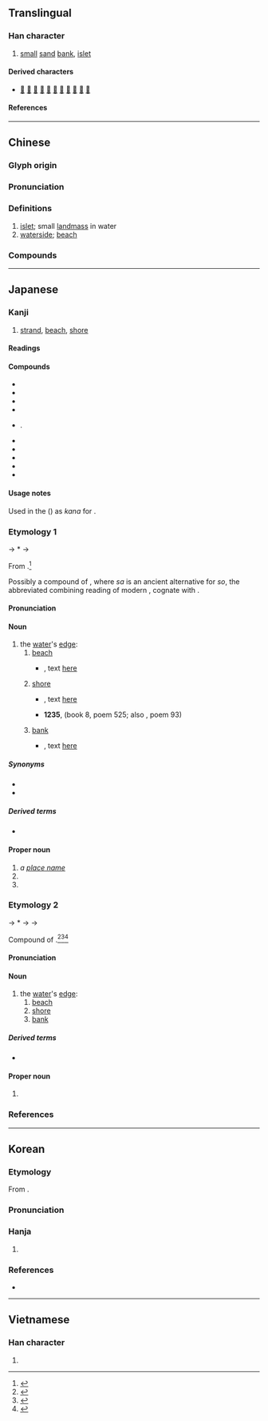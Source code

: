 {{character info}}
{{character info|0xfa46}}
==Translingual==

===Han character===
{{Han char|rn=85|rad=水|as=08|sn=11|four=34160|canj=EJKA|ids=⿰氵者}}

# [[small]] [[sand]] [[bank]], [[islet]]

====Derived characters====
* [[𠹲]] [[𢵻]] [[𧸓]] [[𥢳]] [[𤁛]] [[𡪦]] [[𦼥]] [[𠤆]] [[𣜾]] [[𡤊]] [[𩅻]]

====References====
{{Han ref|kx=0633.410|dkj=17758|dj=1040.010|hdz=31640.040|uh=6E1A}}
{{Han ref|uh=FA46}}

----

==Chinese==
{{zh-forms}}

===Glyph origin===
{{Han etym}}

===Pronunciation===
{{zh-pron
|m=zhǔ
|c=zyu2
|mn=chú
|mc=y
|oc=
|cat=n
}}

===Definitions===
{{zh-hanzi}}

# [[islet]]; small [[landmass]] in water
# [[waterside]]; [[beach]]

===Compounds===
{{zh-der|渚宮|煙渚|江渚|洲渚}}

----

==Japanese==
{{ja-kanji forms|&#xfa46;|c=y}}

===Kanji===
{{ja-kanji|grade=n|rs=水08|kyu=&#xfa46;}}

# [[strand]], [[beach]], [[shore]]

====Readings====
{{ja-readings
|goon=しょ<しよ
|kanon=しょ<しよ
|kun=なぎさ-, みぎわ-<みぎは-
|nanori=すか, なぎ
}}

====Compounds====
{{der-top|Compounds}}
* {{ja-r|渚滑%川|^しょこつ%-がわ}}
* {{ja-r|海%渚|かい%そ}}
* {{ja-r|牛渚|^ぎゅうしょ}}
* {{ja-r|曲%渚|きょく%しょ}}
* {{ja-r|州渚|しゅうしょ|rom=-}}. {{ja-r|洲渚|しゅうしょ}}
* {{ja-r|浅渚|せんしょ}}
* {{ja-r|釣渚|ちょうしょ}}
* {{ja-r|汀渚|ていしょ}}
* {{ja-r|白%渚|はく%しょ}}
* {{ja-r|渚%鳥|す%どり}}
{{der-bottom}}

====Usage notes====
Used in the ''{{w|Man'yōshū}}'' ({{circa2|759 {{CE}}|short=1}}) as {{m|ja|借音|tr=shakuon}} ''kana'' for {{IPAfont|⟨su⟩}}.

===Etymology 1===
{{ja-kanjitab|なぎさ|yomi=k|alt=汀}}
{{IPAfont|⟨naɡi<sub>1</sub>sa⟩}} → *{{IPAchar|/naɡʲisa/}} → {{IPAchar|/naɡisa/}}

From {{inh|ja|ojp|sort=なぎさ|-}}.<ref name="KDJ">{{R:Kokugo Dai Jiten}}</ref>

Possibly a compound of {{com|ja|sort=なぎさ|凪ぎ|tr1=nagi|t1=[[calming]], dying down|pos1=the {{m|ja|連用形|tr=ren'yōkei||continuative or stem form}} of verb {{m|ja|凪ぐ|tr=nagu||to [[calm down]], to [[die down]]|pos=as of [[wave]]s or [[wind]]}}, cognate with {{m|ja|和やか|tr=nagoyaka||[[calm]], [[quiet]]}}|磯|tr2=sa|t2=[[rocky]] [[shore]], [[pebble]] [[beach]]}}, where ''sa'' is an ancient alternative for ''so'', the abbreviated combining reading of modern {{m|ja|磯|tr=iso}}, cognate with {{m|ja|石|tr=ishi||[[rock]], [[stone]]}}.

====Pronunciation====
{{ja-pron|y=k|なぎさ|acc=0|acc_ref=DJR}}

====Noun====
{{ja-noun|なぎさ}}

# the [[water]]'s [[edge]]:
## [[beach]]
##* {{RQ:Manyoshu|12|3203}}, text [http://jti.lib.virginia.edu/japanese/manyoshu/Man12Yo.html#3203 here]
##*: {{ja-usex|m=都乃久尓乃 宇美能'''奈伎佐'''尓 布奈餘曽比 多志埿毛等伎尓 阿母我米母我母|m_kana=つのくにの うみの'''なぎさ'''に ふなよそひ たしでもときに あもがめもがも|津の国の海の渚に[[船装い|船装ひ]]立し出も時に母が目もがも|^つ-の-くに の うみ の '''なぎさ''' に ふなよそひ たしで も とき に あも が め も が も|rom=Tsu-no-kuni no umi no '''nagisa''' ni funayosoi tashide mo toki ni amo ga me mo ga mo}}
## [[shore]]
##* {{RQ:Manyoshu|7|1171}}, text [http://jti.lib.virginia.edu/japanese/manyoshu/Man7Yos.html#1171 here]
##*: {{ja-usex|m=大%御%舟 竟%而%佐%守布 高嶋%之 三%尾%勝%野之 '''奈伎左'''思%所念|m_kana=おほ%み%ふね はて%て%さ%もらふ たかしま%の み%をの%か＊%のの '''なぎさ'''し%おもほゆ|[[大%御%船]]%泊ててさもらふ高島の[[澪|三尾]]の勝%野の'''渚'''し思ほゆ|おほ%み%ふね% はてて さもらふ ^たかしま-の-みを の ^かち%の の '''なぎさ''' し おもほゆ|rom=ōmifune hatete samorau Takashima-no-mio no Kachino-no-'''nagisa''' shi omōyu}}
##* '''1235''', ''{{w|Shinchokusen Wakashū}}'' (book 8, poem 525; also ''{{w|Ogura Hyakunin Isshu|Hyakunin Isshu}}'', poem 93)
##*: {{ja-usex|sort=なきさ|[[世の中]]は[[常|つね]]に[[もがも]]な'''渚'''[[漕ぐ|こぐ]][[海人|あま]]の[[小%舟]]の[[綱%手]]かなしも|よ-の-なか は つね に もがも な '''なぎさ''' こぐ あま の を%ぶね の つな%で かなし も|rom=yo-no-naka wa tsune ni mo ga mo na '''nagisa''' kogu ama no obune no tsunade kanashi mo|May the world be ever like this: a fisherman's skiff rowed along the '''shore''', pulled with a rope, is truly sad.<ref>{{cite-book|2013|Matsuo Bashō|author2=Hiroaki Sato|Bashō's Narrow Road: Spring and Autumn Passages|series=Rock Spring Collection of Japanese Literature|publisher=Stone Bridge Press, Inc.|isbn=1-6117-2527-5}}</ref>}}
## [[bank]] {{qualifier|as of a river or stream}}
##* {{RQ:Manyoshu|3|378}}, text [http://jti.lib.virginia.edu/japanese/manyoshu/Man3Yos.html#378 here]
##*: {{ja-usex|m=昔者%之 舊堤%者 年%深 池%之'''瀲'''尓 水%草%生%家里|m_kana=いにしへ%の ふるきつつみ%は とし%ふかみ いけ%の'''なぎさ'''に み%くさ%おひに%けり|[[古|いにしへ]]の古き[[堤]]は年%深み池の'''渚'''に[[水%草]]%[[生う|生ひ]]にけり|いにしへ の ふるき つつみ は とし% ふかみ いけ の '''なぎさ''' に み%くさ% おひ-に-けり|rom=inishie no furuki tsutsumi wa toshi fukami ike no '''nagisa''' ni mikusa oi-ni-keri|The old embankment, relic of a vanished past: the deepening years along the '''margin''' of the pond lie buried in the tangled reeds.<ref>{{cite-book|1998|Edwin A. Cranston|The Gem-Glistening Cup|edition=illustrated|publisher=Stanford University Press|isbn=0804731578|page=306}}</ref>}}

=====Synonyms=====
* {{ja-r|汀渚|ていしょ}}
* {{ja-r|浜%辺|はま%べ}}

=====Derived terms=====
* {{ja-r|日子%波限%建 鵜%草葺%不合%尊|^ひこ%なぎさ%たけ ^う%がやふき%あえず の% ^みこと}}

====Proper noun====
{{ja-pos|proper|なぎさ}}

# ''a [[place name]]''
# {{surname|ja|sort=なぎさ}}
# {{given name|ja|male|or=female|A=a|sort=なぎさ}}

===Etymology 2===
{{ja-kanjitab|みぎわ|yomi=kun|alt=汀,水際}}
{{IPAfont|⟨mi<sub>1</sub> ki<sub>1</sub>pa⟩}} → *{{IPAchar|/mʲiɡʲipa/}} → {{IPAchar|/miɡifa/}} → {{IPAchar|/miɡiwa/}}

Compound of {{compound|ja|sort=みぎわ|水|tr1=mi|t1=[[water]]|pos1=combining form|際|tr2=kiwa|t2=[[edge]], [[boundary]]}}.<ref name="KDJ">{{R:Kokugo Dai Jiten}}</ref><ref name="DJR">{{R:Daijirin}}</ref><ref name="DJS">{{R:Daijisen}}</ref> {{rendaku2|sort=みぎわ|kiwa|giwa}}

====Pronunciation====
{{ja-pron|y=k|みぎわ|acc=0|acc_ref=DJR}}

====Noun====
{{ja-noun|みぎわ|hhira=みぎは}}

# the [[water]]'s [[edge]]:
## [[beach]]
## [[shore]]
## [[bank]] {{qualifier|as of a [[river]] or [[stream]]}}

=====Derived terms=====
* {{ja-r|渚%蠅|ミギワ%バエ}}

====Proper noun====
{{ja-pos|proper|みぎわ|hhira=みぎは}}

# {{given name|ja|female|A=a|sort=みぎわ}}

===References===
{{ja-kref
|ku=2977
|shift=8f8d
|jis=3D6D
|euc=BDED
|freq=2226
|nelson=2617
|newnelson=3164
|halpern=525
|kld=386
|heisig=1263
|tuttle=3a9.1
}}
<references/>

----

==Korean==

===Etymology===
From {{der|ko|ltc|-}} {{ltc-l|渚}}. {{hanja-hunmong|져〯|cyě|地理#상04B}}

===Pronunciation===
{{ko-hanja-pron|저}}

===Hanja===
{{ko-hanja-search}}
{{ko-hanja|물가|저}}

# {{hanja form of|저|[[shore]]}}

===References===
* {{R:hanjadoc|6145}}

----

==Vietnamese==

===Han character===
{{vi-readings|rs=水08|reading=chã}}

# {{rfdef|vi|sort=水08}}